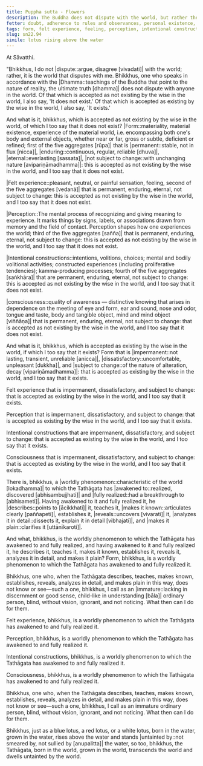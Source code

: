 ```yaml
---
title: Puppha sutta - Flowers
description: The Buddha does not dispute with the world, but rather the world disputes with him. He agrees with what the wise in the world accept as existing and not existing, and then explains the characteristics of the five aggregates in regards to what exists and what does not exist.
fetter: doubt, adherence to rules and observances, personal existence, conceit, ignorance
tags: form, felt experience, feeling, perception, intentional constructions, consciousness, dispute, wise, impermanent, permanent, enduring, eternal, dissatisfactory, subject to change, tainted, untainted, immature, ignorance, sn, sn22-34, sn22
slug: sn22.94
simile: lotus rising above the water
---
```


At Sāvatthi.

"Bhikkhus, I do not |dispute::argue, disagree [vivadati]| with the world; rather, it is the world that disputes with me. Bhikkhus, one who speaks in accordance with the |Dhamma::teachings of the Buddha that point to the nature of reality, the ultimate truth [dhamma]| does not dispute with anyone in the world. Of that which is accepted as not existing by the wise in the world, I also say, 'It does not exist.' Of that which is accepted as existing by the wise in the world, I also say, 'It exists.'

And what is it, bhikkhus, which is accepted as not existing by the wise in the world, of which I too say that it does not exist? |Form::materiality, material existence, experience of the material world, i.e. encompassing both one's body and external objects, whether near or far, gross or subtle, deficient or refined; first of the five aggregates [rūpa]| that is |permanent::stable, not in flux [nicca]|, |enduring::continuous, regular, reliable [dhuva]|, |eternal::everlasting [sassata]|, |not subject to change::with unchanging nature [avipariṇāmadhamma]|: this is accepted as not existing by the wise in the world, and I too say that it does not exist.

|Felt experience::pleasant, neutral, or painful sensation, feeling, second of the five aggregates [vedanā]| that is permanent, enduring, eternal, not subject to change: this is accepted as not existing by the wise in the world, and I too say that it does not exist.

|Perception::The mental process of recognizing and giving meaning to experience. It marks things by signs, labels, or associations drawn from memory and the field of contact. Perception shapes how one experiences the world; third of the five aggregates [sañña]| that is permanent, enduring, eternal, not subject to change: this is accepted as not existing by the wise in the world, and I too say that it does not exist.

|Intentional constructions::intentions, volitions, choices; mental and bodily volitional activities; constructed experiences (including proliferative tendencies); kamma-producing processes; fourth of the five aggregates [saṅkhāra]| that are permanent, enduring, eternal, not subject to change: this is accepted as not existing by the wise in the world, and I too say that it does not exist.

|consciousness::quality of awareness — distinctive knowing that arises in dependence on the meeting of eye and form, ear and sound, nose and odor, tongue and taste, body and tangible object, mind and mind object [viññāṇa]| that is permanent, enduring, eternal, not subject to change: that is accepted as not existing by the wise in the world, and I too say that it does not exist.

And what is it, bhikkhus, which is accepted as existing by the wise in the world, if which I too say that it exists? Form that is |impermanent::not lasting, transient, unreliable [anicca]|, |dissatisfactory::uncomfortable, unpleasant [dukkha]|, and |subject to change::of the nature of alteration, decay [vipariṇāmadhamma]|: that is accepted as existing by the wise in the world, and I too say that it exists.

Felt experience that is impermanent, dissatisfactory, and subject to change: that is accepted as existing by the wise in the world, and I too say that it exists.

Perception that is impermanent, dissatisfactory, and subject to change: that is accepted as existing by the wise in the world, and I too say that it exists.

Intentional constructions that are impermanent, dissatisfactory, and subject to change: that is accepted as existing by the wise in the world, and I too say that it exists.

Consciousness that is impermanent, dissatisfactory, and subject to change: that is accepted as existing by the wise in the world, and I too say that it exists.

There is, bhikkhus, a |worldly phenomenon::characteristic of the world [lokadhamma]| to which the Tathāgata has |awakened to::realized, discovered [abhisambujjhati]| and |fully realized::had a breakthrough to [abhisameti]|. Having awakened to it and fully realized it, he |describes::points to [ācikkhati]| it, teaches it, |makes it known::articulates clearly [paññapeti]|, establishes it, |reveals::uncovers [vivarati]| it, |analyzes it in detail::dissects it, explain it in detail [vibhajati]|, and |makes it plain::clarifies it [uttānīkaroti]|.

And what, bhikkhus, is the worldly phenomenon to which the Tathāgata has awakened to and fully realized, and having awakened to it and fully realized it, he describes it, teaches it, makes it known, establishes it, reveals it, analyzes it in detail, and makes it plain? Form, bhikkhus, is a worldly phenomenon to which the Tathāgata has awakened to and fully realized it.

Bhikkhus, one who, when the Tathāgata describes, teaches, makes known, establishes, reveals, analyzes in detail, and makes plain in this way, does not know or see—such a one, bhikkhus, I call as an |immature::lacking in discernment or good sense, child-like in understanding [bāla]| ordinary person, blind, without vision, ignorant, and not noticing. What then can I do for them.

Felt experience, bhikkhus, is a worldly phenomenon to which the Tathāgata has awakened to and fully realized it.

Perception, bhikkhus, is a worldly phenomenon to which the Tathāgata has awakened to and fully realized it.

Intentional constructions, bhikkhus, is a worldly phenomenon to which the Tathāgata has awakened to and fully realized it.

Consciousness, bhikkhus, is a worldly phenomenon to which the Tathāgata has awakened to and fully realized it.

Bhikkhus, one who, when the Tathāgata describes, teaches, makes known, establishes, reveals, analyzes in detail, and makes plain in this way, does not know or see—such a one, bhikkhus, I call as an immature ordinary person, blind, without vision, ignorant, and not noticing. What then can I do for them.

Bhikkhus, just as a blue lotus, a red lotus, or a white lotus, born in the water, grown in the water, rises above the water and stands |untainted by::not smeared by, not sullied by [anupalitta]| the water, so too, bhikkhus, the Tathāgata, born in the world, grown in the world, transcends the world and dwells untainted by the world.